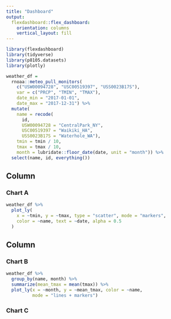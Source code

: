 ```yaml
---
title: "Dashboard"
output: 
  flexdashboard::flex_dashboard:
    orientation: columns
    vertical_layout: fill
---
```


```r
library(flexdashboard)
library(tidyverse)
library(p8105.datasets) 
library(plotly)
```

```r
weather_df = 
  rnoaa::meteo_pull_monitors(
    c("USW00094728", "USC00519397", "USS0023B17S"),
    var = c("PRCP", "TMIN", "TMAX"), 
    date_min = "2017-01-01",
    date_max = "2017-12-31") %>%
  mutate(
    name = recode(
      id, 
      USW00094728 = "CentralPark_NY", 
      USC00519397 = "Waikiki_HA",
      USS0023B17S = "Waterhole_WA"),
    tmin = tmin / 10,
    tmax = tmax / 10,
    month = lubridate::floor_date(date, unit = "month")) %>%
  select(name, id, everything())
```

Column {data-width=650}
-----------------------------------------------------------------------

### Chart A

```r
weather_df %>% 
  plot_ly(
    x = ~tmin, y = ~tmax, type = "scatter", mode = "markers", 
    color = ~name, text = ~date, alpha = 0.5
  )
```

Column {data-width=350}
-----------------------------------------------------------------------

### Chart B

```r
weather_df %>%
  group_by(name, month) %>%
  summarize(mean_tmax = mean(tmax)) %>%
  plot_ly(x = ~month, y = ~mean_tmax, color = ~name,
          mode = "lines + markers")
```

### Chart C

```r

```

